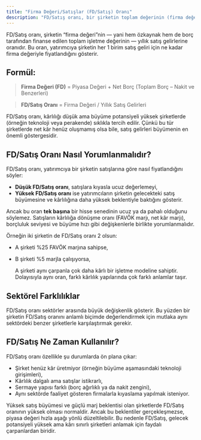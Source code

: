```yaml
---
title: "Firma Değeri/Satışlar (FD/Satış) Oranı"
description: "FD/Satış oranı, bir şirketin toplam değerinin (firma değeri) yıllık satış gelirlerine göre ne kadar pahalı ya da ucuz olduğunu gösterir. Karlılık, büyüme potansiyeli ve sermaye yapısı gibi faktörlerle birlikte değerlendirildiğinde, özellikle sektörler arası karşılaştırmalarda sıkça kullanılan bir değerleme ölçütüdür."
---
```


FD/Satış oranı, şirketin “firma değeri”nin — yani hem özkaynak hem de borç tarafından finanse edilen toplam işletme değerinin — yıllık satış gelirlerine oranıdır. Bu oran, yatırımcıya şirketin her 1 birim satış geliri için ne kadar firma değeriyle fiyatlandığını gösterir.

## **Formül:**

> **Firma Değeri (FD)** = Piyasa Değeri + Net Borç (Toplam Borç – Nakit ve Benzerleri)

> **FD/Satış Oranı** = Firma Değeri / Yıllık Satış Gelirleri

FD/Satış oranı, kârlılığı düşük ama büyüme potansiyeli yüksek şirketlerde (örneğin teknoloji veya perakende) sıklıkla tercih edilir. Çünkü bu tür şirketlerde net kâr henüz oluşmamış olsa bile, satış gelirleri büyümenin en önemli göstergesidir.

## **FD/Satış Oranı Nasıl Yorumlanmalıdır?**

FD/Satış oranı, yatırımcıya bir şirketin satışlarına göre nasıl fiyatlandığını söyler:

- **Düşük FD/Satış oranı**, satışlara kıyasla ucuz değerlemeyi,
- **Yüksek FD/Satış oranı** ise yatırımcıların şirketin gelecekteki satış büyümesine ve kârlılığına daha yüksek beklentiyle baktığını gösterir.

Ancak bu oran **tek başına** bir hisse senedinin ucuz ya da pahalı olduğunu söylemez. Satışların kârlılığa dönüşme oranı (FAVÖK marjı, net kâr marjı), borçluluk seviyesi ve büyüme hızı gibi değişkenlerle birlikte yorumlanmalıdır.

Örneğin iki şirketin de FD/Satış oranı 2 olsun:

- A şirketi %25 FAVÖK marjına sahipse,
- B şirketi %5 marjla çalışıyorsa,

  A şirketi aynı çarpanla çok daha kârlı bir işletme modeline sahiptir. Dolayısıyla aynı oran, farklı kârlılık yapılarında çok farklı anlamlar taşır.

## **Sektörel Farklılıklar**

FD/Satış oranı sektörler arasında büyük değişkenlik gösterir. Bu yüzden bir şirketin FD/Satış oranını anlamlı biçimde değerlendirmek için mutlaka aynı sektördeki benzer şirketlerle karşılaştırmak gerekir.

## **FD/Satış Ne Zaman Kullanılır?**

FD/Satış oranı özellikle şu durumlarda ön plana çıkar:

- Şirket henüz kâr üretmiyor (örneğin büyüme aşamasındaki teknoloji girişimleri),
- Kârlılık dalgalı ama satışlar istikrarlı,
- Sermaye yapısı farklı (borç ağırlıklı ya da nakit zengini),
- Aynı sektörde faaliyet gösteren firmalarla kıyaslama yapılmak isteniyor.

Yüksek satış büyümesi ve güçlü marj beklentisi olan şirketlerde FD/Satış oranının yüksek olması normaldir. Ancak bu beklentiler gerçekleşmezse, piyasa değeri hızla aşağı yönlü düzeltilebilir. Bu nedenle FD/Satış, gelecek potansiyeli yüksek ama kârı sınırlı şirketleri anlamak için faydalı çarpanlardan biridir.